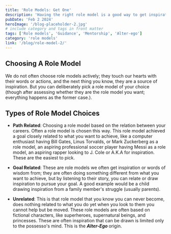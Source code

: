 ```yaml
---
title: 'Role Models: Get One'
description: 'Having the right role model is a good way to get inspiration and guidance.'
pubDate: 'Feb 2 2024'
heroImage: '/blog-placeholder-2.jpg'
# include category and tags in front matter
tags: ['Role models', 'Guidance', 'Mentorship', 'Alter-ego']
category: 'role models'
link: '/blog/role-model-2/'
---
```


<h2>Choosing A Role Model</h2>

We do not often choose role models actively; they touch our hearts with their words or actions, and the next thing you know, they are a source of inspiration. But you can deliberately pick a role model of your choice (though after assessing whether they are the role model you want; everything happens as the former case.).

<h2>Types of Role Model Choices</h2>

+ <b>Path Related</b>: Choosing a role model based on the relation between your careers. Often a role model is chosen this way. 
This role model achieved a goal closely related to what you want to achieve, like a computer enthusiast having Bill Gates, 
Linus Torvalds, or Mark Zuckerberg as a role model, an aspiring professional soccer player having Messi as a role model, 
an aspiring rapper looking to J. Cole or A.K.A for inspiration. These are the easiest to pick.

+ <b>Goal Related</b>: These are role models we often get inspiration or words of wisdom from; they are often doing 
something different from what you want to achieve, but by listening to their story, you can relate or draw inspiration 
to pursue your goal. A good example would be a child drawing inspiration from a family member's struggle (usually parents).

+ <b>Unrelated</b>: This is that role model that you know you can never become, does nothing related to what you do 
yet when you look to them you cannot help but be moved. These role models are often based on fictional characters, 
like superheroes, supernatural beings, and princesses. These are often inspiration that can be drawn is limited only 
to the possesso's mind. This is the <b><i>Alter-Ego </i></b>origin.